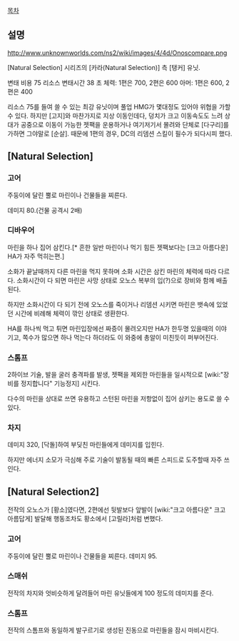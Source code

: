 [[목차]]
== 설명 ==
http://www.unknownworlds.com/ns2/wiki/images/4/4d/Onoscompare.png

[Natural Selection] 시리즈의 [카라(Natural Selection)] 측 [탱커] 유닛.

변태 비용 75 리소스 
변태시간 38 초 
체력: 1편은 700, 2편은 600
아머: 1편은 600, 2편은 400 

리소스 75를 들여 쓸 수 있는 최강 유닛이며 풀업 HMG가 몇대정도 있어야 위협을 가할 수 있다. 하지만 [고지]와 마찬가지로 지상 이동인데다, 덩치가 크고 이동속도도 느려 상대가 공중으로 이동이 가능한 젯팩을 운용하거나 여기저기서 몰려와 단체로 [다구리]를 가하면 그야말로 [순살]. 때문에 1편의 경우, DC의 리뎀션 스킬이 필수가 되다시피 했다.

== [Natural Selection] ==
=== 고어 ===
주둥이에 달린 뿔로 마린이나 건물들을 찌른다.

데미지 80.(건물 공격시 2배)

=== 디바우어 ===
마린을 하나 집어 삼킨다.[* 흔한 일반 마린이나 먹기 힘든 젯팩보다는 [크고 아름다운] HA가 자주 먹히는편.]

소화가 끝날때까지 다른 마린을 먹지 못하며 소화 시간은 삼킨 마린의 체력에 따라 다르다. 소화시간이 다 되면 마린은 사망 상태로 오노스 복부의 입(?)으로 장비와 함께 배출된다.

하지만 소화시간이 다 되기 전에 오노스를 죽이거나 리뎀션 시키면 마린은 뱃속에 있었던 시간에 비례해 체력이 깎인 상태로 생환한다.

HA를 하나씩 먹고 튀면 마린입장에선 짜증이 몰려오지만 HA가 한두명 있을때의 이야기고, 쪽수가 많으면 하나 먹는다 하더라도 이 와중에 총알이 미친듯이 퍼부어진다.

=== 스톰프 ===
2하이브 기술, 발을 굴러 충격파를 발생, 젯팩을 제외한 마린들을 일시적으로 [wiki:"장비를 정지합니다" 기능정지] 시킨다.

다수의 마린을 상대로 쓰면 유용하고 스턴된 마린을 저항없이 집어 삼키는 용도로 쓸 수 있다.

=== 차지 ===
데미지 320, [닥돌]하여 부딪친 마린들에게 데미지를 입힌다.

하지만 에너지 소모가 극심해 주로 기술이 발동될 때의 빠른 스피드로 도주할때 자주 쓰인다.

== [Natural Selection2] ==
전작의 오노스가 [황소]였다면, 2편에선 뒷발보다 앞발이 [wiki:"크고 아름다운" 크고 아름답게] 발달해 행동조차도 황소에서 [고릴라]처럼 변했다.
=== 고어 ===
주둥이에 달린 뿔로 마린이나 건물들을 찌른다. 데미지 95.

=== 스매쉬 ===
전작의 차지와 엇비슷하게 달려들어 마린 유닛들에게 100 정도의 데미지를 준다.

=== 스톰프 ===
전작의 스톰프와 동일하게 발구르기로 생성된 진동으로 마린들을 잠시 마비시킨다.
